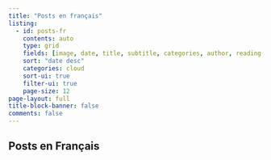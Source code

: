 ```yaml
---
title: "Posts en français"
listing:
  - id: posts-fr
    contents: auto
    type: grid
    fields: [image, date, title, subtitle, categories, author, reading-time]  
    sort: "date desc"
    categories: cloud
    sort-ui: true
    filter-ui: true
    page-size: 12
page-layout: full
title-block-banner: false
comments: false
---
```


## Posts en Français

::: {#posts-fr}
:::
